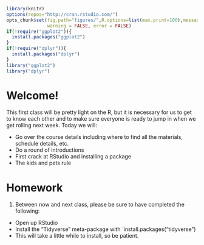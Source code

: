 ```r
library(knitr)
options(repos="http://cran.rstudio.com/")
opts_chunk$set(fig.path="figures/",R.options=list(max.print=100),message = FALSE,
               warning = FALSE, error = FALSE)
if(!require("ggplot2")){
  install.packages("ggplot2")
}
if(!require("dplyr")){
  install.packages("dplyr")
}
library("ggplot2")
library("dplyr")
```

# Welcome!

This first class will be pretty light on the R, but it is necessary for us to get to know each other and to make sure everyone is ready to jump in when we get rolling next week.  Today we will:

- Go over the course details including where to find all the materials, schedule details, etc.
- Do a round of introductions
- First crack at RStudio and installing a package
- The kids and pets rule

# Homework

1. Between now and next class, please be sure to have completed the following:
  - Open up RStudio
  - Install the "Tidyverse" meta-package with `install.packages("tidyverse")
  - This will take a little while to install, so be patient.


